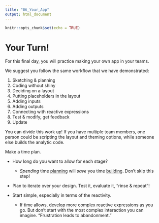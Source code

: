 ```yaml
---
title: "06_Your_App"
output: html_document
---
```


```r
knitr::opts_chunk$set(echo = TRUE)
```

# Your Turn!

For this final day, you will practice making your own app in your teams.

We suggest you follow the same workflow that we have demonstrated:

1.  Sketching & planning
2.  Coding without shiny
3.  Deciding on a layout
4.  Putting placeholders in the layout
5.  Adding inputs
6.  Adding outputs
7.  Connecting with reactive expressions
8.  Test & modify, get feedback
9.  Update

You can divide this work up! If you have multiple team members, one person could be scripting the layout and theming options, while someone else builds the analytic code.

Make a time plan.

-   How long do you want to allow for each stage?

    -   *Spending* time [planning]{.ul} will *save* you time [building]{.ul}. Don't skip this step!

-   Plan to iterate over your design. Test it, evaluate it, "rinse & repeat"!

-   Start simple, especially in terms of the reactivity.

    -   If time allows, develop more complex reactive expressions as you go. But don't start with the most complex interaction you can imagine. "Frustration leads to abandonment."
